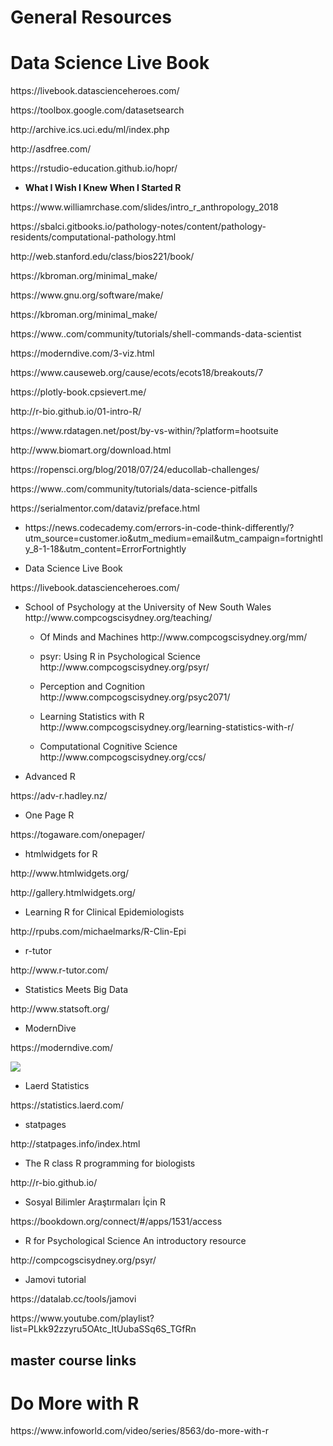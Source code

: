 
# General Resources 


# Data Science Live Book

https://livebook.datascienceheroes.com/


https://toolbox.google.com/datasetsearch

http://archive.ics.uci.edu/ml/index.php


http://asdfree.com/

https://rstudio-education.github.io/hopr/


- **What I Wish I Knew When I Started R**  

https://www.williamrchase.com/slides/intro_r_anthropology_2018




https://sbalci.gitbooks.io/pathology-notes/content/pathology-residents/computational-pathology.html

http://web.stanford.edu/class/bios221/book/

https://kbroman.org/minimal_make/

https://www.gnu.org/software/make/

https://kbroman.org/minimal_make/


https://www..com/community/tutorials/shell-commands-data-scientist

https://moderndive.com/3-viz.html

https://www.causeweb.org/cause/ecots/ecots18/breakouts/7

https://plotly-book.cpsievert.me/

http://r-bio.github.io/01-intro-R/

https://www.rdatagen.net/post/by-vs-within/?platform=hootsuite

http://www.biomart.org/download.html

https://ropensci.org/blog/2018/07/24/educollab-challenges/



https://www..com/community/tutorials/data-science-pitfalls


https://serialmentor.com/dataviz/preface.html


- https://news.codecademy.com/errors-in-code-think-differently/?utm_source=customer.io&utm_medium=email&utm_campaign=fortnightly_8-1-18&utm_content=ErrorFortnightly




- Data Science Live Book

https://livebook.datascienceheroes.com/

- School of Psychology at the University of New South Wales http://www.compcogscisydney.org/teaching/

   - Of Minds and Machines
http://www.compcogscisydney.org/mm/

   - psyr: Using R in Psychological Science
http://www.compcogscisydney.org/psyr/


   - Perception and Cognition
http://www.compcogscisydney.org/psyc2071/

   - Learning Statistics with R
http://www.compcogscisydney.org/learning-statistics-with-r/

   - Computational Cognitive Science
http://www.compcogscisydney.org/ccs/


- Advanced R

https://adv-r.hadley.nz/

- One Page R

https://togaware.com/onepager/

- htmlwidgets for R

http://www.htmlwidgets.org/

http://gallery.htmlwidgets.org/

- Learning R for Clinical Epidemiologists

http://rpubs.com/michaelmarks/R-Clin-Epi

- r-tutor

http://www.r-tutor.com/

- Statistics Meets Big Data

http://www.statsoft.org/

- ModernDive

https://moderndive.com/

 ![](https://moderndive.com/images/flowcharts/flowchart/flowchart.002.png) 

- Laerd Statistics

https://statistics.laerd.com/

- statpages

http://statpages.info/index.html

- The R class R programming for biologists

http://r-bio.github.io/

- Sosyal Bilimler Araştırmaları İçin R

https://bookdown.org/connect/#/apps/1531/access

- R for Psychological Science An introductory resource

http://compcogscisydney.org/psyr/


- Jamovi tutorial

https://datalab.cc/tools/jamovi

https://www.youtube.com/playlist?list=PLkk92zzyru5OAtc_ItUubaSSq6S_TGfRn




## master course links










# Do More with R

https://www.infoworld.com/video/series/8563/do-more-with-r


